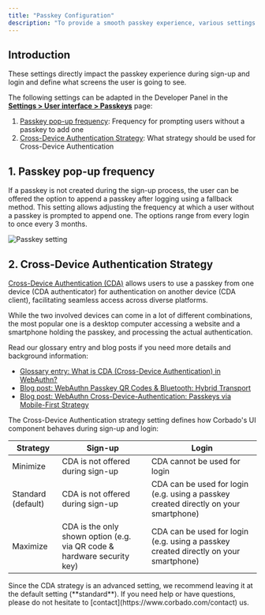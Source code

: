 ```yaml
---
title: "Passkey Configuration"
description: "To provide a smooth passkey experience, various settings can be configured with Corbado."
---
```


## Introduction

These settings directly impact the passkey experience during sign-up and login and define what screens the user is going to see.

The following settings can be adapted in the Developer Panel in the **[Settings > User interface > Passkeys](https://app.corbado.com/settings/userinterface?tab=Passkeys)** page:

1. [Passkey pop-up frequency](/corbado-complete/overview/configuration/passkey-configuration#1-passkey-pop-up-frequency): Frequency for prompting users without a passkey to add one
2. [Cross-Device Authentication Strategy](/corbado-complete/overview/configuration/passkey-configuration#2-cross-device-authentication-strategy): What strategy should be used for Cross-Device Authentication

## 1. Passkey pop-up frequency

If a passkey is not created during the sign-up process, the user can be offered the option to append a passkey after logging using a fallback method.
This setting allows adjusting the frequency at which a user without a passkey is prompted to append one. The options range from every login to once every 3 months.

![Passkey setting](/images/overview/signup/user-flow-configuration/passkey-settings.webp)

## 2. Cross-Device Authentication Strategy

[Cross-Device Authentication (CDA)](https://www.corbado.com/glossary/cda) allows users to use a passkey from one device (CDA authenticator) for authentication on another device (CDA client), facilitating seamless access across diverse platforms.

While the two involved devices can come in a lot of different combinations, the most popular one is a desktop computer accessing a website and a smartphone holding the passkey, and processing the actual authentication.

Read our glossary entry and blog posts if you need more details and background information:

- [Glossary entry: What is CDA (Cross-Device Authentication) in WebAuthn?](https://www.corbado.com/glossary/cda)
- [Blog post: WebAuthn Passkey QR Codes & Bluetooth: Hybrid Transport](https://www.corbado.com/blog/webauthn-passkey-qr-code)
- [Blog post: WebAuthn Cross-Device-Authentication: Passkeys via Mobile-First Strategy](https://www.corbado.com/blog/webauthn-cross-device-authentication-passkeys-mobile-first)

The Cross-Device Authentication strategy setting defines how Corbado's UI component behaves during sign-up and login:

<table>
    <thead>
    <tr>
        <th>Strategy</th>
        <th>Sign-up</th>
        <th>Login</th>
    </tr>
    </thead>
    <tbody>
    <tr>
        <td>Minimize</td>
        <td>CDA is not offered during sign-up</td>
        <td>CDA cannot be used for login</td>
    </tr>
    <tr>
        <td>Standard (default)</td>
        <td>CDA is not offered during sign-up</td>
        <td>CDA can be used for login (e.g. using a passkey created directly on your smartphone)</td>
    </tr>
    <tr>
        <td>Maximize</td>
        <td>CDA is the only shown option (e.g. via QR code & hardware security key)</td>
        <td>CDA can be used for login (e.g. using a passkey created directly on your smartphone)</td>
    </tr>
    </tbody>
</table>

<Note>
    Since the CDA strategy is an advanced setting, we recommend leaving it at the default setting (**standard**). If you
    need help or have questions, please do not hesitate to [contact](https://www.corbado.com/contact) us.
</Note>

